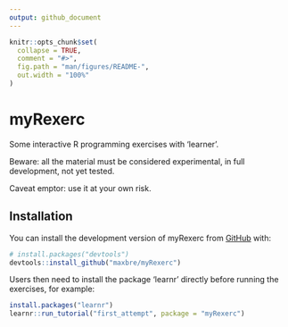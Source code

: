 ```yaml
---
output: github_document
---
```


<!-- README.md is generated from README.Rmd. Please edit that file -->

```r
knitr::opts_chunk$set(
  collapse = TRUE,
  comment = "#>",
  fig.path = "man/figures/README-",
  out.width = "100%"
)
```

# myRexerc

<!-- badges: start -->
<!-- badges: end -->

Some interactive R programming exercises with 'learner'.

Beware: all the material must be considered experimental, in full development, not yet tested.

Caveat emptor: use it at your own risk.

## Installation

You can install the development version of myRexerc from [GitHub](https://github.com/) with:

``` r
# install.packages("devtools")
devtools::install_github("maxbre/myRexerc")
```

Users then  need to install the package 'learnr' directly before running the exercises, for example:

``` r
install.packages("learnr")
learnr::run_tutorial("first_attempt", package = "myRexerc")
```
